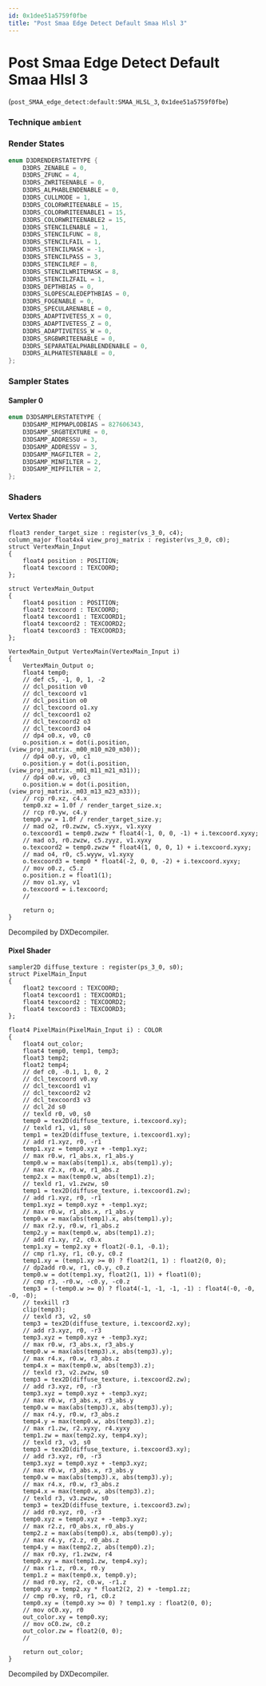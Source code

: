 ```yaml
---
id: 0x1dee51a5759f0fbe
title: "Post Smaa Edge Detect Default Smaa Hlsl 3"
---
```


# Post Smaa Edge Detect Default Smaa Hlsl 3
(`post_SMAA_edge_detect:default:SMAA_HLSL_3`, `0x1dee51a5759f0fbe`)

### Technique `ambient`
### Render States
```cpp
enum D3DRENDERSTATETYPE {
	D3DRS_ZENABLE = 0,
	D3DRS_ZFUNC = 4,
	D3DRS_ZWRITEENABLE = 0,
	D3DRS_ALPHABLENDENABLE = 0,
	D3DRS_CULLMODE = 1,
	D3DRS_COLORWRITEENABLE = 15,
	D3DRS_COLORWRITEENABLE1 = 15,
	D3DRS_COLORWRITEENABLE2 = 15,
	D3DRS_STENCILENABLE = 1,
	D3DRS_STENCILFUNC = 8,
	D3DRS_STENCILFAIL = 1,
	D3DRS_STENCILMASK = -1,
	D3DRS_STENCILPASS = 3,
	D3DRS_STENCILREF = 8,
	D3DRS_STENCILWRITEMASK = 8,
	D3DRS_STENCILZFAIL = 1,
	D3DRS_DEPTHBIAS = 0,
	D3DRS_SLOPESCALEDEPTHBIAS = 0,
	D3DRS_FOGENABLE = 0,
	D3DRS_SPECULARENABLE = 0,
	D3DRS_ADAPTIVETESS_X = 0,
	D3DRS_ADAPTIVETESS_Z = 0,
	D3DRS_ADAPTIVETESS_W = 0,
	D3DRS_SRGBWRITEENABLE = 0,
	D3DRS_SEPARATEALPHABLENDENABLE = 0,
	D3DRS_ALPHATESTENABLE = 0,
};
```
### Sampler States
#### Sampler 0
```cpp
enum D3DSAMPLERSTATETYPE {
	D3DSAMP_MIPMAPLODBIAS = 827606343,
	D3DSAMP_SRGBTEXTURE = 0,
	D3DSAMP_ADDRESSU = 3,
	D3DSAMP_ADDRESSV = 3,
	D3DSAMP_MAGFILTER = 2,
	D3DSAMP_MINFILTER = 2,
	D3DSAMP_MIPFILTER = 2,
};
```
### Shaders
#### Vertex Shader
```hlsl
float3 render_target_size : register(vs_3_0, c4);
column_major float4x4 view_proj_matrix : register(vs_3_0, c0);
struct VertexMain_Input
{
    float4 position : POSITION;
    float4 texcoord : TEXCOORD;
};

struct VertexMain_Output
{
    float4 position : POSITION;
    float2 texcoord : TEXCOORD;
    float4 texcoord1 : TEXCOORD1;
    float4 texcoord2 : TEXCOORD2;
    float4 texcoord3 : TEXCOORD3;
};

VertexMain_Output VertexMain(VertexMain_Input i)
{
    VertexMain_Output o;
    float4 temp0;
    // def c5, -1, 0, 1, -2
    // dcl_position v0
    // dcl_texcoord v1
    // dcl_position o0
    // dcl_texcoord o1.xy
    // dcl_texcoord1 o2
    // dcl_texcoord2 o3
    // dcl_texcoord3 o4
    // dp4 o0.x, v0, c0
    o.position.x = dot(i.position, (view_proj_matrix._m00_m10_m20_m30));
    // dp4 o0.y, v0, c1
    o.position.y = dot(i.position, (view_proj_matrix._m01_m11_m21_m31));
    // dp4 o0.w, v0, c3
    o.position.w = dot(i.position, (view_proj_matrix._m03_m13_m23_m33));
    // rcp r0.xz, c4.x
    temp0.xz = 1.0f / render_target_size.x;
    // rcp r0.yw, c4.y
    temp0.yw = 1.0f / render_target_size.y;
    // mad o2, r0.zwzw, c5.xyyx, v1.xyxy
    o.texcoord1 = temp0.zwzw * float4(-1, 0, 0, -1) + i.texcoord.xyxy;
    // mad o3, r0.zwzw, c5.zyyz, v1.xyxy
    o.texcoord2 = temp0.zwzw * float4(1, 0, 0, 1) + i.texcoord.xyxy;
    // mad o4, r0, c5.wyyw, v1.xyxy
    o.texcoord3 = temp0 * float4(-2, 0, 0, -2) + i.texcoord.xyxy;
    // mov o0.z, c5.z
    o.position.z = float1(1);
    // mov o1.xy, v1
    o.texcoord = i.texcoord;
    // 

    return o;
}
```
Decompiled by DXDecompiler.
#### Pixel Shader
```hlsl
sampler2D diffuse_texture : register(ps_3_0, s0);
struct PixelMain_Input
{
    float2 texcoord : TEXCOORD;
    float4 texcoord1 : TEXCOORD1;
    float4 texcoord2 : TEXCOORD2;
    float4 texcoord3 : TEXCOORD3;
};

float4 PixelMain(PixelMain_Input i) : COLOR
{
    float4 out_color;
    float4 temp0, temp1, temp3;
    float3 temp2;
    float2 temp4;
    // def c0, -0.1, 1, 0, 2
    // dcl_texcoord v0.xy
    // dcl_texcoord1 v1
    // dcl_texcoord2 v2
    // dcl_texcoord3 v3
    // dcl_2d s0
    // texld r0, v0, s0
    temp0 = tex2D(diffuse_texture, i.texcoord.xy);
    // texld r1, v1, s0
    temp1 = tex2D(diffuse_texture, i.texcoord1.xy);
    // add r1.xyz, r0, -r1
    temp1.xyz = temp0.xyz + -temp1.xyz;
    // max r0.w, r1_abs.x, r1_abs.y
    temp0.w = max(abs(temp1).x, abs(temp1).y);
    // max r2.x, r0.w, r1_abs.z
    temp2.x = max(temp0.w, abs(temp1).z);
    // texld r1, v1.zwzw, s0
    temp1 = tex2D(diffuse_texture, i.texcoord1.zw);
    // add r1.xyz, r0, -r1
    temp1.xyz = temp0.xyz + -temp1.xyz;
    // max r0.w, r1_abs.x, r1_abs.y
    temp0.w = max(abs(temp1).x, abs(temp1).y);
    // max r2.y, r0.w, r1_abs.z
    temp2.y = max(temp0.w, abs(temp1).z);
    // add r1.xy, r2, c0.x
    temp1.xy = temp2.xy + float2(-0.1, -0.1);
    // cmp r1.xy, r1, c0.y, c0.z
    temp1.xy = (temp1.xy >= 0) ? float2(1, 1) : float2(0, 0);
    // dp2add r0.w, r1, c0.y, c0.z
    temp0.w = dot(temp1.xy, float2(1, 1)) + float1(0);
    // cmp r3, -r0.w, -c0.y, -c0.z
    temp3 = (-temp0.w >= 0) ? float4(-1, -1, -1, -1) : float4(-0, -0, -0, -0);
    // texkill r3
    clip(temp3);
    // texld r3, v2, s0
    temp3 = tex2D(diffuse_texture, i.texcoord2.xy);
    // add r3.xyz, r0, -r3
    temp3.xyz = temp0.xyz + -temp3.xyz;
    // max r0.w, r3_abs.x, r3_abs.y
    temp0.w = max(abs(temp3).x, abs(temp3).y);
    // max r4.x, r0.w, r3_abs.z
    temp4.x = max(temp0.w, abs(temp3).z);
    // texld r3, v2.zwzw, s0
    temp3 = tex2D(diffuse_texture, i.texcoord2.zw);
    // add r3.xyz, r0, -r3
    temp3.xyz = temp0.xyz + -temp3.xyz;
    // max r0.w, r3_abs.x, r3_abs.y
    temp0.w = max(abs(temp3).x, abs(temp3).y);
    // max r4.y, r0.w, r3_abs.z
    temp4.y = max(temp0.w, abs(temp3).z);
    // max r1.zw, r2.xyxy, r4.xyxy
    temp1.zw = max(temp2.xy, temp4.xy);
    // texld r3, v3, s0
    temp3 = tex2D(diffuse_texture, i.texcoord3.xy);
    // add r3.xyz, r0, -r3
    temp3.xyz = temp0.xyz + -temp3.xyz;
    // max r0.w, r3_abs.x, r3_abs.y
    temp0.w = max(abs(temp3).x, abs(temp3).y);
    // max r4.x, r0.w, r3_abs.z
    temp4.x = max(temp0.w, abs(temp3).z);
    // texld r3, v3.zwzw, s0
    temp3 = tex2D(diffuse_texture, i.texcoord3.zw);
    // add r0.xyz, r0, -r3
    temp0.xyz = temp0.xyz + -temp3.xyz;
    // max r2.z, r0_abs.x, r0_abs.y
    temp2.z = max(abs(temp0).x, abs(temp0).y);
    // max r4.y, r2.z, r0_abs.z
    temp4.y = max(temp2.z, abs(temp0).z);
    // max r0.xy, r1.zwzw, r4
    temp0.xy = max(temp1.zw, temp4.xy);
    // max r1.z, r0.x, r0.y
    temp1.z = max(temp0.x, temp0.y);
    // mad r0.xy, r2, c0.w, -r1.z
    temp0.xy = temp2.xy * float2(2, 2) + -temp1.zz;
    // cmp r0.xy, r0, r1, c0.z
    temp0.xy = (temp0.xy >= 0) ? temp1.xy : float2(0, 0);
    // mov oC0.xy, r0
    out_color.xy = temp0.xy;
    // mov oC0.zw, c0.z
    out_color.zw = float2(0, 0);
    // 

    return out_color;
}
```
Decompiled by DXDecompiler.
